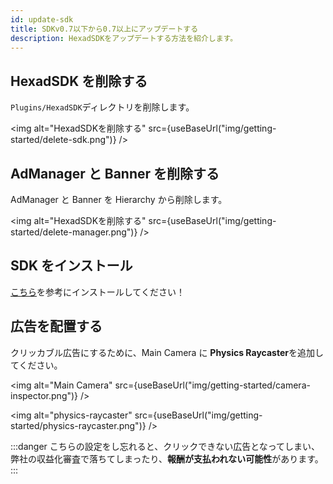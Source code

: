 ```yaml
---
id: update-sdk
title: SDKv0.7以下から0.7以上にアップデートする
description: HexadSDKをアップデートする方法を紹介します。
---
```



## HexadSDK を削除する

`Plugins/HexadSDK`ディレクトリを削除します。

<img
  alt="HexadSDKを削除する"
  src={useBaseUrl("img/getting-started/delete-sdk.png")}
/>

## AdManager と Banner を削除する

AdManager と Banner を Hierarchy から削除します。

<img
  alt="HexadSDKを削除する"
  src={useBaseUrl("img/getting-started/delete-manager.png")}
/>

## SDK をインストール

[こちら](UnityにSDKをインストールする.mdx)を参考にインストールしてください！

## 広告を配置する

クリッカブル広告にするために、Main Camera に **Physics Raycaster**を追加してください。

<img
  alt="Main Camera"
  src={useBaseUrl("img/getting-started/camera-inspector.png")}
/>

<img
  alt="physics-raycaster"
  src={useBaseUrl("img/getting-started/physics-raycaster.png")}
/>

:::danger
こちらの設定をし忘れると、クリックできない広告となってしまい、弊社の収益化審査で落ちてしまったり、**報酬が支払われない可能性**があります。
:::
